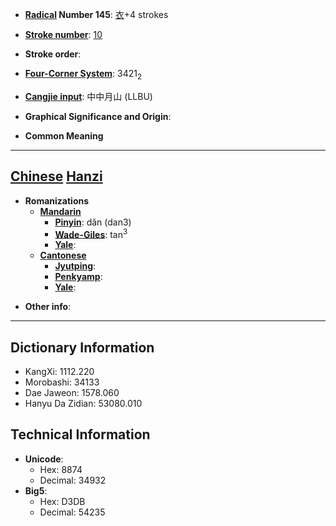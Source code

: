 * '''[[Wiktionary:Chinese radical index| Radical]] Number 145''': [[Wiktionary:Chinese radical index 衣|衣]]+4 strokes

* '''[[Wiktionary:Chinese total strokes index|Stroke number]]''': [[Wiktionary:Chinese total strokes index 10|10]]

* '''Stroke order''': 

* '''[[Wiktionary:Chinese four corner index|Four-Corner System]]''': 3421<sub>2</sub>

* '''[[Wiktionary:Chinese Cangjie index|Cangjie input]]''': 中中月山 (LLBU)

* '''Graphical Significance and Origin''': 

* '''Common Meaning'''

----

== [[Chinese]] [[Hanzi]] ==

* '''Romanizations'''
** '''[[Mandarin]]'''
*** '''[[Pinyin]]''': dǎn (dan3)
*** '''[[Wade-Giles]]''': tan<sup>3</sup>
*** '''[[Yale]]''': 
** '''[[Cantonese]]'''
*** '''[[Jyutping]]''':
*** '''[[Penkyamp]]''': 
*** '''[[Yale]]''': 

* '''Other info''': 

----

== Dictionary Information ==

* KangXi: 1112.220
* Morobashi: 34133
* Dae Jaweon: 1578.060
* Hanyu Da Zidian: 53080.010

== Technical Information ==

* '''Unicode''':
** Hex: 8874
** Decimal: 34932
* '''Big5''':
** Hex: D3DB
** Decimal: 54235
